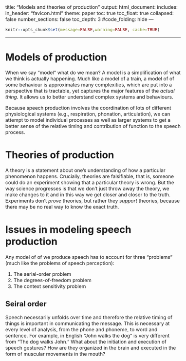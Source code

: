 title: "Models and theories of production"
output:
  html_document:
    includes:
      in_header: "favicon.html"
    theme: paper
    toc: true
    toc_float: true
    collapsed: false
    number_sections: false
    toc_depth: 3
    #code_folding: hide
---
<style type="text/css">
  body{
  font-size: 12pt;
}
</style>

```r
knitr::opts_chunk$set(message=FALSE,warning=FALSE, cache=TRUE)
```

----
# Models of production
 
 When we say "model" what do we mean? A model is a simplification of what we think is actually happening. Much like a model of a train, a model of of some behaviour is approximates many complexities, which are put into a perspective that is tractable, yet captures the major features of the *actual thing*. It allows us to better understand complex systems and behaviours.

Because speech production involves the coordination of lots of different physiological systems (e.g., respiration, phonation, articulation), we can attempt to model individual processes as well as larger systems to get a better sense of the relative timing and contribution of function to the speech process.

# Theories of production

A theory is a statement about one's understanding of how a particular phenomenon happens. Crucially, theories are falsifiable, that is, someone could do an experiment showing that a particular theory is wrong. But the way science progresses is that we don't just throw away the theory, we make changes to it and in this way we get closer and closer to the truth. Experiments don't *prove* theories, but rather they *support* theories, because there may be no real way to know the exact truth. 

# Issues in modeling speech production

Any model of of we produce speech has to account for three "problems" (much like the problems of speech perception):

1. The serial-order problem
2. The degrees-of-freedom problem
3. The context sensitivity problem

## Seiral order

Speech necessarily unfolds over time and therefore the relative timing of things is important in communicating the message. This is necessary at every level of analysis, from the phone and phoneme, to word and sentence. For example, in English "John walks the dog" is very different from "The dog walks John." What about the initiation and execution of speech gestures? How are they organized in the brain and executed in the form of muscular movements in the mouth?